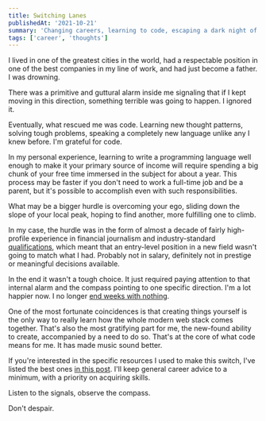 ```yaml
---
title: Switching Lanes
publishedAt: '2021-10-21'
summary: 'Changing careers, learning to code, escaping a dark night of the soul.'
tags: ['career', 'thoughts']
---
```


I lived in one of the greatest cities in the world, had a respectable position in one of the best companies in my line of work, and had just become a father. I was drowning.

There was a primitive and guttural alarm inside me signaling that if I kept moving in this direction, something terrible was going to happen. I ignored it.

Eventually, what rescued me was code. Learning new thought patterns, solving tough problems, speaking a completely new language unlike any I knew before. I'm grateful for code.

In my personal experience, learning to write a programming language well enough to make it your primary source of income will require spending a big chunk of your free time immersed in the subject for about a year. This process may be faster if you don't need to work a full-time job and be a parent, but it's possible to accomplish even with such responsibilities.

What may be a bigger hurdle is overcoming your ego, sliding down the slope of your local peak, hoping to find another, more fulfilling one to climb.

In my case, the hurdle was in the form of almost a decade of fairly high-profile experience in financial journalism and industry-standard [qualifications](https://www.cfainstitute.org/en/programs/cfa), which meant that an entry-level position in a new field wasn't going to match what I had. Probably not in salary, definitely not in prestige or meaningful decisions available.

In the end it wasn't a tough choice. It just required paying attention to that internal alarm and the compass pointing to one specific direction. I'm a lot happier now. I no longer [end weeks with nothing](https://training.kalzumeus.com/newsletters/archive/do-not-end-the-week-with-nothing).

One of the most fortunate coincidences is that creating things yourself is the only way to really learn how the whole modern web stack comes together. That's also the most gratifying part for me, the new-found ability to create, accompanied by a need to do so. That's at the core of what code means for me. It has made music sound better.

If you're interested in the specific resources I used to make this switch, I've listed the best ones [in this post](/blog/starter-pack). I'll keep general career advice to a minimum, with a priority on acquiring skills.

Listen to the signals, observe the compass.

Don't despair.
